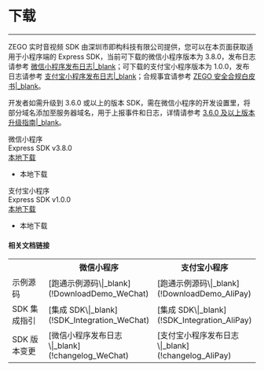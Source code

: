 # 下载

- - -

ZEGO 实时音视频 SDK 由深圳市即构科技有限公司提供，您可以在本页面获取适用于小程序端的 Express SDK，当前可下载的微信小程序版本为 3.8.0，发布日志请参考 [微信小程序发布日志\|_blank](!changelog_WeChat)；可下载的支付宝小程序版本为 1.0.0，发布日志请参考 [支付宝小程序发布日志\|_blank](!changelog_AliPay)；合规事宜请参考 [ZEGO 安全合规白皮书\|_blank](#16142)。

<div class="mk-warning">

开发者如需升级到 3.6.0 或以上的版本 SDK，需在微信小程序的开发设置里，将部分域名添加至服务器域名，用于上报事件和日志，详情请参考 [3.6.0 及以上版本升级指南\|_blank](!upgrade_guide6)。
</div>


<div class="sdk-download-wrapper download-area">
    <div class="sdk-download-item-wrapper">
    <div class="sdk-fun">微信小程序</div>
      <div class="download-title">Express SDK v3.8.0</div>
      <div class="download-selector">
        <div class="download-select-wrapper" style="padding-right: 0;">
          <a class="download-target-btn" href="javascript:void(0);">本地下载</a>
          <ul class="download-dropdown-list">
            <li data-href="https://storage.zego.im/webplatform/ZegoExpress-MiniProgram.zip" class="dropdown-option">
              本地下载
            </li>
          </ul>
        </div>
      </div>
    </div>   
    <div class="sdk-download-item-wrapper">
    <div class="sdk-fun">支付宝小程序</div>
      <div class="download-title">Express SDK v1.0.0</div>
      <div class="download-selector">
        <div class="download-select-wrapper" style="padding-right: 0;">
          <a class="download-target-btn" href="javascript:void(0);">本地下载</a>
          <ul class="download-dropdown-list">
            <li data-href="https://storage.zego.im/webplatform/ZegoExpress-AlipayMiniProgram.zip" class="dropdown-option">
              本地下载
            </li>
          </ul>
        </div>
      </div>
    </div>   
</div>  

#### 相关文档链接

<table>
  <colgroup>
    <col width="20%">
    <col width="40%">
    <col width="40%">
  </colgroup>
<tbody><tr>
<th></th>
<th>微信小程序</th>
<th>支付宝小程序</th>
</tr>
<tr>
<td>示例源码</td>
<td>[跑通示例源码\|_blank](!DownloadDemo_WeChat)</td>
<td>[跑通示例源码\|_blank](!DownloadDemo_AliPay)</td>
</tr>
<tr>
<td>SDK 集成指引</td>
<td>[集成 SDK\|_blank](!SDK_Integration_WeChat)</td>
<td>[集成 SDK\|_blank](!SDK_Integration_AliPay)</td>
</tr>
<tr>
<td>SDK 版本变更</td>
<td>[微信小程序发布日志\|_blank](!changelog_WeChat)</td>
<td>[支付宝小程序发布日志\|_blank](!changelog_AliPay)</td>
</tr>
</tbody></table>


<!-- Zego-Split-Line Do Not Remove Me -->
